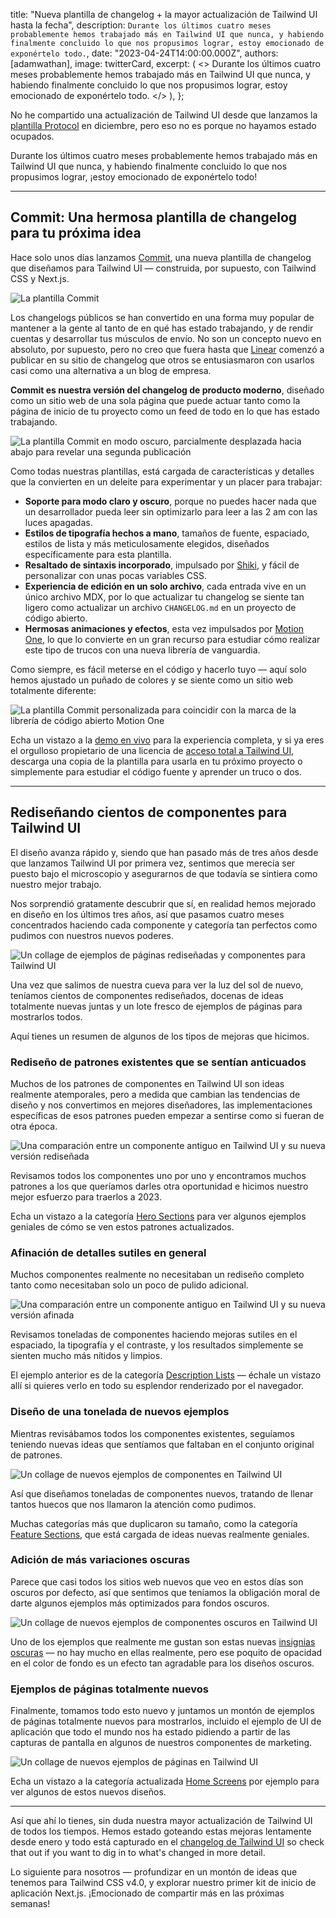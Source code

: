 
  title: "Nueva plantilla de changelog + la mayor actualización de Tailwind UI hasta la fecha",
  description: `Durante los últimos cuatro meses probablemente hemos trabajado más en Tailwind UI que nunca, y habiendo finalmente concluido lo que nos propusimos lograr, estoy emocionado de exponértelo todo.`,
  date: "2023-04-24T14:00:00.000Z",
  authors: [adamwathan],
  image: twitterCard,
  excerpt: (
    <>
      Durante los últimos cuatro meses probablemente hemos trabajado más en Tailwind UI que nunca, y habiendo finalmente
      concluido lo que nos propusimos lograr, estoy emocionado de exponértelo todo.
    </>
  ),
};

No he compartido una actualización de Tailwind UI desde que lanzamos la [plantilla Protocol](https://tailwindui.com/templates/protocol) en diciembre, pero eso no es porque no hayamos estado ocupados.

Durante los últimos cuatro meses probablemente hemos trabajado más en Tailwind UI que nunca, y habiendo finalmente concluido lo que nos propusimos lograr, ¡estoy emocionado de exponértelo todo!

---

## Commit: Una hermosa plantilla de changelog para tu próxima idea

Hace solo unos días lanzamos [Commit](https://tailwindui.com/templates/commit), una nueva plantilla de changelog que diseñamos para Tailwind UI — construida, por supuesto, con Tailwind CSS y Next.js.

<Link href="https://tailwindui.com/templates/commit">
  <Image src={commitTemplate} alt="La plantilla Commit" />
</Link>

Los changelogs públicos se han convertido en una forma muy popular de mantener a la gente al tanto de en qué has estado trabajando, y de rendir cuentas y desarrollar tus músculos de envío. No son un concepto nuevo en absoluto, por supuesto, pero no creo que fuera hasta que [Linear](https://linear.app/changelog) comenzó a publicar en su sitio de changelog que otros se entusiasmaron con usarlos casi como una alternativa a un blog de empresa.

**Commit es nuestra versión del changelog de producto moderno**, diseñado como un sitio web de una sola página que puede actuar tanto como la página de inicio de tu proyecto como un feed de todo en lo que has estado trabajando.

<Image
  alt="La plantilla Commit en modo oscuro, parcialmente desplazada hacia abajo para revelar una segunda publicación"
  src={commitTemplateDarkMode}
/>

Como todas nuestras plantillas, está cargada de características y detalles que la convierten en un deleite para experimentar y un placer para trabajar:

- **Soporte para modo claro y oscuro**, porque no puedes hacer nada que un desarrollador pueda leer sin optimizarlo para leer a las 2 am con las luces apagadas.
- **Estilos de tipografía hechos a mano**, tamaños de fuente, espaciado, estilos de lista y más meticulosamente elegidos, diseñados específicamente para esta plantilla.
- **Resaltado de sintaxis incorporado**, impulsado por [Shiki](https://github.com/shikijs/shiki), y fácil de personalizar con unas pocas variables CSS.
- **Experiencia de edición en un solo archivo**, cada entrada vive en un único archivo MDX, por lo que actualizar tu changelog se siente tan ligero como actualizar un archivo `CHANGELOG.md` en un proyecto de código abierto.
- **Hermosas animaciones y efectos**, esta vez impulsados por [Motion One](https://motion.dev/), lo que lo convierte en un gran recurso para estudiar cómo realizar este tipo de trucos con una nueva librería de vanguardia.

Como siempre, es fácil meterse en el código y hacerlo tuyo — aquí solo hemos ajustado un puñado de colores y se siente como un sitio web totalmente diferente:

<Image
  alt="La plantilla Commit personalizada para coincidir con la marca de la librería de código abierto Motion One"
  src={commitTemplateForMotionOne}
/>

Echa un vistazo a la [demo en vivo](https://commit.tailwindui.com) para la experiencia completa, y si ya eres el orgulloso propietario de una licencia de [acceso total a Tailwind UI](https://tailwindui.com/all-access), descarga una copia de la plantilla para usarla en tu próximo proyecto o simplemente para estudiar el código fuente y aprender un truco o dos.

---

## Rediseñando cientos de componentes para Tailwind UI

El diseño avanza rápido y, siendo que han pasado más de tres años desde que lanzamos Tailwind UI por primera vez, sentimos que merecía ser puesto bajo el microscopio y asegurarnos de que todavía se sintiera como nuestro mejor trabajo.

Nos sorprendió gratamente descubrir que sí, en realidad hemos mejorado en diseño en los últimos tres años, así que pasamos cuatro meses concentrados haciendo cada componente y categoría tan perfectos como pudimos con nuestros nuevos poderes.

<Image alt="Un collage de ejemplos de páginas rediseñadas y componentes para Tailwind UI" src={tailwindUiRefresh} />

Una vez que salimos de nuestra cueva para ver la luz del sol de nuevo, teníamos cientos de componentes rediseñados, docenas de ideas totalmente nuevas juntas y un lote fresco de ejemplos de páginas para mostrarlos todos.

Aquí tienes un resumen de algunos de los tipos de mejoras que hicimos.

### Rediseño de patrones existentes que se sentían anticuados

Muchos de los patrones de componentes en Tailwind UI son ideas realmente atemporales, pero a medida que cambian las tendencias de diseño y nos convertimos en mejores diseñadores, las implementaciones específicas de esos patrones pueden empezar a sentirse como si fueran de otra época.

<Image
  alt="Una comparación entre un componente antiguo en Tailwind UI y su nueva versión rediseñada"
  src={tailwindUiRedesignedComponents}
/>

Revisamos todos los componentes uno por uno y encontramos muchos patrones a los que queríamos darles otra oportunidad e hicimos nuestro mejor esfuerzo para traerlos a 2023.

Echa un vistazo a la categoría [Hero Sections](https://tailwindui.com/components/marketing/sections/heroes) para ver algunos ejemplos geniales de cómo se ven estos patrones actualizados.

### Afinación de detalles sutiles en general

Muchos componentes realmente no necesitaban un rediseño completo tanto como necesitaban solo un poco de pulido adicional.

<Image
  alt="Una comparación entre un componente antiguo en Tailwind UI y su nueva versión afinada"
  src={tailwindUiSubtleImprovements}
/>

Revisamos toneladas de componentes haciendo mejoras sutiles en el espaciado, la tipografía y el contraste, y los resultados simplemente se sienten mucho más nítidos y limpios.

El ejemplo anterior es de la categoría [Description Lists](https://tailwindui.com/components/application-ui/data-display/description-lists) — échale un vistazo allí si quieres verlo en todo su esplendor renderizado por el navegador.

### Diseño de una tonelada de nuevos ejemplos

Mientras revisábamos todos los componentes existentes, seguíamos teniendo nuevas ideas que sentíamos que faltaban en el conjunto original de patrones.

<Image alt="Un collage de nuevos ejemplos de componentes en Tailwind UI" src={tailwindUiNewComponents} />

Así que diseñamos toneladas de componentes nuevos, tratando de llenar tantos huecos que nos llamaron la atención como pudimos.

Muchas categorías más que duplicaron su tamaño, como la categoría [Feature Sections](https://tailwindui.com/components/marketing/sections/feature-sections), que está cargada de ideas nuevas realmente geniales.

### Adición de más variaciones oscuras

Parece que casi todos los sitios web nuevos que veo en estos días son oscuros por defecto, así que sentimos que teníamos la obligación moral de darte algunos ejemplos más optimizados para fondos oscuros.

<Image alt="Un collage de nuevos ejemplos de componentes oscuros en Tailwind UI" src={tailwindUiDarkComponents} />

Uno de los ejemplos que realmente me gustan son estas nuevas [insignias oscuras](https://tailwindui.com/components/application-ui/elements/badges#component-1a0b76697fe2397f5a2be799049ccd02) — no hay mucho en ellas realmente, pero ese poquito de opacidad en el color de fondo es un efecto tan agradable para los diseños oscuros.

### Ejemplos de páginas totalmente nuevos

Finalmente, tomamos todo esto nuevo y juntamos un montón de ejemplos de páginas totalmente nuevos para mostrarlos, incluido el ejemplo de UI de aplicación que todo el mundo nos ha estado pidiendo a partir de las capturas de pantalla en algunos de nuestros componentes de marketing.

<Image alt="Un collage de nuevos ejemplos de páginas en Tailwind UI" src={tailwindUiNewPageExamples} />

Echa un vistazo a la categoría actualizada [Home Screens](https://tailwindui.com/components/application-ui/page-examples/home-screens) por ejemplo para ver algunos de estos nuevos diseños.

---

Así que ahí lo tienes, sin duda nuestra mayor actualización de Tailwind UI de todos los tiempos. Hemos estado goteando estas mejoras lentamente desde enero y todo está capturado en el [changelog de Tailwind UI](https://tailwindui.com/changelog) so check that out if you want to dig in to what's changed in more detail.

Lo siguiente para nosotros — profundizar en un montón de ideas que tenemos para Tailwind CSS v4.0, y explorar nuestro primer kit de inicio de aplicación Next.js. ¡Emocionado de compartir más en las próximas semanas!
